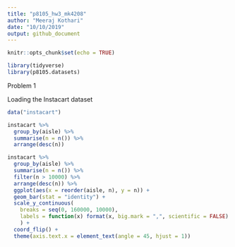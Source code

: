 ```yaml
---
title: "p8105_hw3_mk4208"
author: "Meeraj Kothari"
date: "10/10/2019"
output: github_document
---
```


```r
knitr::opts_chunk$set(echo = TRUE)
```

```r
library(tidyverse)
library(p8105.datasets)
```


Problem 1

Loading the Instacart dataset

```r
data("instacart") 
```

```r
instacart %>% 
  group_by(aisle) %>% 
  summarise(n = n()) %>% 
  arrange(desc(n))
```

```r
instacart %>% 
  group_by(aisle) %>% 
  summarise(n = n()) %>% 
  filter(n > 10000) %>% 
  arrange(desc(n)) %>% 
  ggplot(aes(x = reorder(aisle, n), y = n)) +
  geom_bar(stat = "identity") + 
  scale_y_continuous(
    breaks = seq(0, 160000, 10000),
    labels = function(x) format(x, big.mark = ",", scientific = FALSE)
    ) +
  coord_flip() + 
  theme(axis.text.x = element_text(angle = 45, hjust = 1)) 
```


